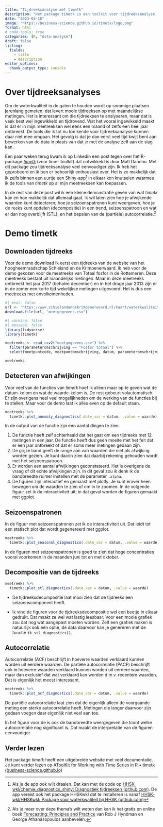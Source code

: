 ```yaml
---
title: "Tijdreeksanalyse met timetk"
description: "Het package timetk is een toolkit voor tijdreeksanalyse. Het maakt tijdreeksanalyse verrassend eenvoudig."
date: "2023-03-18"
image: "https://business-science.github.io/timetk/logo.png"
format: html
# code-tools: true
categories: [R, "data-analyse"] 
draft: false
listing: 
  fields:
    - title
    - description
editor_options: 
  chunk_output_type: console
---
```


# Over tijdreeksanalyses

Om de waterkwaliteit in de gaten te houden wordt op sommige plaatsen jarenlang gemeten; dat levert mooie tijdreeksen op met maandelijkse metingen. Het is interessant om die tijdreeksen te analyseren, maar dat is vaak best wel ingewikkeld en tijdrovend. Wat het vooral ingewikkeld maakt is dat er in mijn meetreeksen wel eens een maand of zelfs een heel jaar ontbreekt. De tools die ik tot nu toe kende voor tijdreeksanalyse kunnen daar niet mee omgaan. Het gevolg is dat je dan eerst veel tijd kwijt bent aan bewerken van de data in plaats van dat je met de analyse zelf aan de slag kan.

Een paar weken terug kwam ik op Linkedin een post tegen over het R-package [*timetk*](https://business-science.github.io/timetk/){target="”_blank”"} (voor time- toolkit) dat ontwikkeld is door Matt Dancho. Met dit package zou tijdreeksanalyse veel eenvoudiger zijn. Ik heb het geprobeerd en ik ben er behoorlijk enthousiast over. Het is zo makkelijk dat ik zelfs binnen een uurtje een Shiny-app[^1] in elkaar kon knutselen waarmee ik de tools van *timetk* op al mijn meetreeksen kan toepassen.

[^1]: Als je de app ook wilt draaien. Dat kan met de code op [HHSK-wkl/chemie_diagnostics_shiny: Diagnostiek tijdreeksen (github.com)](https://github.com/HHSK-wkl/chemie_diagnostics_shiny). De app vereist ook het package HHSKwkl dat te installeren is vanaf [HHSK-wkl/HHSKwkl: Package voor waterkwaliteit bij HHSK (github.com)](https://github.com/HHSK-wkl/HHSKwkl)

In de rest van deze post wil ik een kleine demonstratie geven van wat *timetk* kan en hoe makkelijk dat allemaal gaat. Ik wil laten zien hoe je afwijkende waarden kunt detecteren; hoe je seizoenspatronen kunt weergeven, hoe je de reeks kunt opdelen (decompositie) in een trend, seizoenspatroon en wat er dan nog overblijft (STL); en het bepalen van de (partiële) autocorrelatie.[^2]

[^2]: Als je meer over deze thema's wilt weten dan kan ik het gratis en online boek [Forecasting: Principles and Practice](https://otexts.com/fpp3/){target="”_blank”"} van Rob J Hyndman en George Athanasopoulos aanbevelen.

# Demo timetk

## Downloaden tijdreeks

Voor de demo download ik eerst een tijdreeks van de website van het hoogheemraadschap Schieland en de Krimpenerwaard. Ik heb voor de demo gekozen voor de meetreeks van Totaal fosfor in de Rottemeren. Deze meetreeks bestaat uit maandelijks metingen. Maar in deze meetreeks ontbreekt het jaar 2017 (behalve december) en in het droge jaar 2013 zijn er in de zomer een korte tijd wekelijkse metingen uitgevoerd. Het is dus een meetreeks met onvolkomenheden.

```r
#| eval: false
url <- "https://www.schielandendekrimpenerwaard.nl/kaart/waterkwaliteit/wkl_gegevens_op_kaart/meetgegevens/S_0121.csv"
download.file(url, "meetgegevens.csv")
```

```r
#| warning: false
#| message: false
library(tidyverse)
library(timetk)

meetreeks <- read_csv2("meetgegevens.csv") %>% 
  filter(parameteromschrijving == "Fosfor totaal") %>% 
  select(meetpuntcode, meetpuntomschrijving, datum, parameteromschrijving, limietsymbool, waarde, eenheid)

meetreeks
```

## Detecteren van afwijkingen

Voor veel van de functies van *timetk* hoef ik alleen maar op te geven wat de datum-kolom en wat de waarde-kolom is. De rest gebeurt volautomatisch. Er zijn overigens heel veel mogelijkheden om de werking van de functies bij te stellen. Maar voor de demo laat ik alles even op de default staan.

```r
meetreeks %>% 
  timetk::plot_anomaly_diagnostics(.date_var = datum, .value = waarde)
```

In de output van de functie zijn een aantal dingen te zien.

1.  De functie heeft zelf achterhaald dat het gaat om een tijdreeks met 12 metingen in een jaar. De functie heeft dus geen moeite met het feit dat er een jaar ontbreekt of dat er soms meer metingen gedaan zijn.
2.  De grijze band geeft de range aan van waarden die niet als afwijking worden gezien. Je kunt daarin zien dat daarbij rekening gehouden wordt met het seizoenspatroon.
3.  Er worden een aantal afwijkingen geconstateerd. Het is overigens de vraag of dit echte afwijkingen zijn. In dit geval zou ik denk ik de bandbreedte ruimer instellen met de parameter `.alpha`.
4.  De figuren zijn interactief en gemaakt met plotly. Je kunt erover heen bewegen om de waarden te zien of om in te zoomen. In de volgende figuur zet ik de interactiviteit uit; in dat geval worden de figuren gemaakt met ggplot.

## Seizoenspatronen

In de figuur met seizoenspatronen zet ik de interactiviteit uit. Dat leidt tot een statisch plot dat wordt gegenereerd met ggplot.

```r
meetreeks %>% 
  timetk::plot_seasonal_diagnostics(.date_var = datum, .value = waarde, .interactive = FALSE)
```

In de figuren met seizoenspatronen is goed te zien dat hoge concentraties vooral voorkomen in de maanden juni tot en met oktober.

## Decompositie van de tijdreeks

```r
meetreeks %>% 
  timetk::plot_stl_diagnostics(.date_var = datum, .value = waarde)
```

-   De tijdreeksdecompositie laat mooi zien dat de tijdreeks een seizoenscomponent heeft.

-   Ik vind de figuren voor de tijdreeksdecompositie wel een beetje in elkaar gedrukt. Dat maakt ze wel wat lastig leesbaar. Voor een mooie grafiek zou dat nog wat aangepast moeten worden. Zelf een grafiek maken is natuurlijk ook een optie, de data daarvoor kan je genereren met de functie `tk_stl_diagnostics()`.

## Autocorrelatie

Autocorrelatie (ACF) beschrijft in hoeverre waarden verklaard kunnen worden uit eerdere waarden. De partiële autocorrelatie (PACF) beschrijft ook in hoeverre waarden verklaard kunnen worden uit eerdere waarden, maar dan exclusief dat wat verklaard kan worden d.m.v. recentere waarden. Dat is eigenlijk het meest interessant.

```r
meetreeks %>% 
  timetk::plot_acf_diagnostics(.date_var = datum, .value = waarde)
```

De partiële autocorrelatie laat zien dat de eigenlijk alleen de voorgaande meting een sterke autocorrelatie heeft. Metingen die langer daarvoor zijn gedaan voegen daar eigenlijk niet veel aan toe.

In het figuur voor de is ook de bandbreedte weergegeven die toont welke autocorrelatie nog significant is. Dat maakt de interpretatie van de figuren eenvoudiger.

## Verder lezen

Het package *timetk* heeft een uitgebreide website met veel documentatie. Je kunt verder lezen op [A ](https://business-science.github.io/timetk/)[Tool](https://business-science.github.io/timetk/){target="_blank"}[Kit for Working with Time Series in R • timetk (business-science.github.io)](https://business-science.github.io/timetk/)
